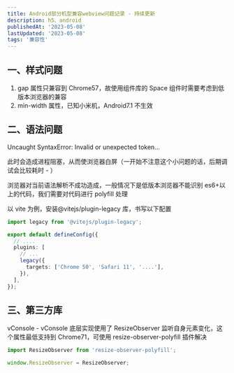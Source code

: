 ```yaml
---
title: Android部分机型兼容webview问题记录 - 持续更新
description: h5、android
publishedAt: '2023-05-08'
lastUpdated: '2023-05-08'
tags: '兼容性'
---
```


## 一、样式问题

1. gap 属性只兼容到 Chrome57，故使用组件库的 Space 组件时需要考虑到低版本浏览器的兼容
2. min-width 属性，已知小米机，Android7.1 不生效

## 二、语法问题

Uncaught SyntaxError: Invalid or unexpected token...

此时会造成进程阻塞，从而使浏览器白屏（一开始不注意这个小问题的话，后期调试会比较耗时 - ）

浏览器对当前语法解析不成功造成，一般情况下是低版本浏览器不能识别 es6+以上的代码，我们需要对代码进行 polyfill 处理

以 vite 为例，安装@vitejs/plugin-legacy 库，书写以下配置

```typescript
import legacy from '@vitejs/plugin-legacy';

export default defineConfig({
  // ....
  plugins: [
    // ...
    legacy({
      targets: ['Chrome 50', 'Safari 11', '....'],
    }),
  ],
});
```

## 三、第三方库

vConsole - vConsole 底层实现使用了 ResizeObserver 监听自身元素变化，这个属性最低支持到 Chrome71，可使用 resize-observer-polyfill 插件解决

```typescript
import ResizeObserver from 'resize-observer-polyfill';

window.ResizeObserver = ResizeObserver;
```
